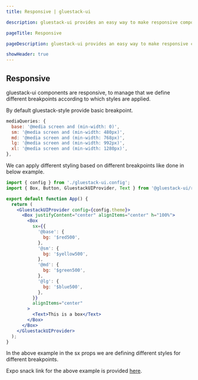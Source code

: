 ```yaml
---
title: Responsive | gluestack-ui

description: gluestack-ui provides an easy way to make responsive components, in this guide we will learn how to make components responsive.

pageTitle: Responsive

pageDescription: gluestack-ui provides an easy way to make responsive components, in this guide we will learn how to make components responsive.

showHeader: true
---
```



<Meta title="Customize and Style/Styling/Responsive" />

## Responsive

gluestack-ui components are responsive, to manage that we define different breakpoints according to which styles are applied.

By default gluestack-style provide basic breakpoint.

```jsx
mediaQueries: {
  base: '@media screen and (min-width: 0)',
  sm: '@media screen and (min-width: 480px)',
  md: '@media screen and (min-width: 768px)',
  lg: '@media screen and (min-width: 992px)',
  xl: '@media screen and (min-width: 1280px)',
},
```

We can apply different styling based on different breakpoints like done in below example.

```jsx
import { config } from './gluestack-ui.config';
import { Box, Button, GluestackUIProvider, Text } from '@gluestack-ui/react';

export default function App() {
  return (
    <GluestackUIProvider config={config.theme}>
      <Box justifyContent="center" alignItems="center" h="100%">
        <Box
          sx={{
            '@base': {
              bg: '$red500',
            },
            '@sm': {
              bg: '$yellow500',
            },
            '@md': {
              bg: '$green500',
            },
            '@lg': {
              bg: '$blue500',
            },
          }}
          alignItems="center"
        >
          <Text>This is a box</Text>
        </Box>
      </Box>
    </GluestackUIProvider>
  );
}
```

In the above example in the sx props we are defining different styles for different breakpoints.

Expo snack link for the above example is provided [here](https://snack.expo.dev/@gluestack/gluestack-ui-responsive-style).
